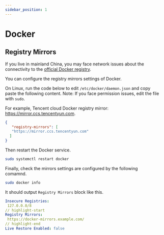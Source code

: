 ```yaml
---
sidebar_position: 1
---
```


# Docker


## Registry Mirrors

If you live in mainland China, you may face network issues about the connectivity to the [official Docker registry](https://hub.docker.com/).


You can configure the registry mirrors settings of Docker.

On Linux, run the code below to edit `/etc/docker/daemon.json` and copy paste the following content.
Note: If you face permission issues, edit the file with `sudo`.


<Tabs>
  <TabItem value="Tencent Cloud" label="Tencent Cloud" default>

For example, Tencent cloud Docker registry mirror: https://mirror.ccs.tencentyun.com.
```json
{
   "registry-mirrors": [
   "https://mirror.ccs.tencentyun.com"
  ]
}
```

  </TabItem>
</Tabs>


Then restart the Docker service.
```bash
sudo systemctl restart docker
```

Finally, check the mirrors settings are configured by the following comamnd.
```bash
sudo docker info
```

It should output `Registry Mirrors` block like this.
```yaml
Insecure Registries:
 127.0.0.0/8
// highlight-start
Registry Mirrors:
 https://docker-mirrors.example.com/
// highlight-end
Live Restore Enabled: false
```
